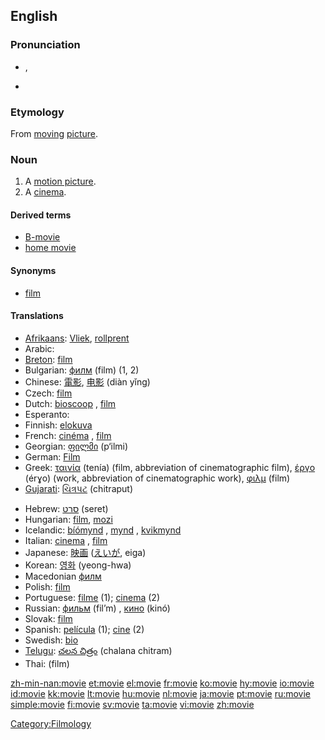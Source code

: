 ==English==

===Pronunciation===
* {{IPA|/ˈmuːvi/}}, {{SAMPA|/'mu:vi/}}
* {{audio|en-us-movie.ogg|Audio (US)}}
*: {{rhymes|uːvi}}

===Etymology===
From [[moving]] [[picture]].

===Noun===
{{en-noun}}

# A [[motion picture]].
# A [[cinema]].

====Derived terms====
* [[B-movie]]
* [[home movie]]

====Synonyms====
* [[film]]

====Translations====
{{trans-top|motion picture}}
* [[Afrikaans]]: [[Vliek]], [[rollprent]]
* Arabic: {{Arab|[[فيلم]]}} {{IPAchar|(film)}} {{m}}
* [[Breton]]: [[film]] {{m}}
* Bulgarian: [[филм]] (film) {{m}} (1, 2)
* Chinese: [[電影]], [[电影]] (diàn yǐng)
* Czech: [[film]] {{m}}
* Dutch: [[bioscoop]] {{m}}, [[film]] {{m}}
* Esperanto: {{t|eo|filmo}}
* Finnish: [[elokuva]]
* French: [[cinéma]] {{m}}, [[film]] {{m}}
* Georgian: [[ფილმი]] (p‘ilmi)
* German: [[Film]] {{m}}
* Greek: [[ταινία]] (tenía) {{f}} (film, abbreviation of cinematographic film), [[έργο]] (érɣo) {{n}} (work, abbreviation of cinematographic work), [[φιλμ]] (film) {{n}}
* [[Gujarati]]: [[ચિત્રપટ]] (chitraput)
{{trans-mid}}
* Hebrew: [[סרט]] (seret) {{m}}
* Hungarian: [[film]], [[mozi]]
* Icelandic: [[bíómynd]] {{f}}, [[mynd]] {{f}}, [[kvikmynd]] {{f}}
* Italian: [[cinema]] {{m}}, [[film]] {{m}}
* Japanese: [[映画]] ([[えいが]], eiga)
* Korean: [[영화]] (yeong-hwa)
* Macedonian [[филм]] {{m}}
* Polish: [[film]] {{m}}
* Portuguese: [[filme]] {{m}} (1); [[cinema]] {{m}} (2)
* Russian: [[фильм]] (fil’m) {{m}}, [[кино]] (kinó) {{n}} {{indeclinable}}
* Slovak: [[film#Slovak|film]] {{m}}
* Spanish: [[película]] {{f}} (1); [[cine]] {{m}} (2)
* Swedish: [[bio#Swedish|bio]] {{c}}
* [[Telugu]]: [[చలన చిత్రం]] (chalana chitram)
* Thai: {{Thai|[[ฟิล์ม]]}} (film)
{{trans-bottom}}

[[Category:Filmology]]

[[zh-min-nan:movie]]
[[et:movie]]
[[el:movie]]
[[fr:movie]]
[[ko:movie]]
[[hy:movie]]
[[io:movie]]
[[id:movie]]
[[kk:movie]]
[[lt:movie]]
[[hu:movie]]
[[nl:movie]]
[[ja:movie]]
[[pt:movie]]
[[ru:movie]]
[[simple:movie]]
[[fi:movie]]
[[sv:movie]]
[[ta:movie]]
[[vi:movie]]
[[zh:movie]]